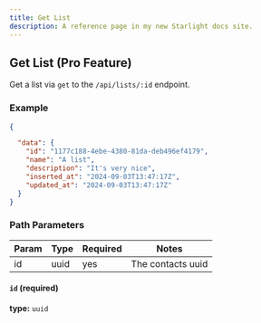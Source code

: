 ```yaml
---
title: Get List
description: A reference page in my new Starlight docs site.
---
```


## Get List (Pro Feature)

Get a list via `get` to the `/api/lists/:id` endpoint.

### Example
```json copy
{

  "data": {
    "id": "1177c188-4ebe-4380-81da-deb496ef4179",
    "name": "A list",
    "description": "It's very nice",
    "inserted_at": "2024-09-03T13:47:17Z",
    "updated_at": "2024-09-03T13:47:17Z"
  }
}
```

### Path Parameters

| Param            | Type            | Required | Notes                                                                                                                                    |
|------------------|-----------------|----------|------------------------------------------------------------------------------------------------------------------------------------------|
| id               | uuid            | yes      | The contacts uuid                                                                                                                  |

#### `id` (required)

**type:** `uuid`
